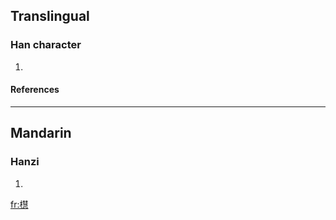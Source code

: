 ==Translingual==
===Han character===
{{Han char|rn=75|rad=木|as=15|sn=19|four=|canj=木手十心 (DQJP)}}
# {{defn|Han|sort=木15}}
====References====
{{Han ref|kx=0560.140|dkj=15807|hdz=21311.140|uh=6AD8|ud=27352}}

----
==Mandarin==
===Hanzi===
{{cmn-hanzi|pin=[[huì]] ([[hui4]])|wg=hui<sup>4</sup>}}
# {{defn|Mandarin}}

[[fr:櫘]]